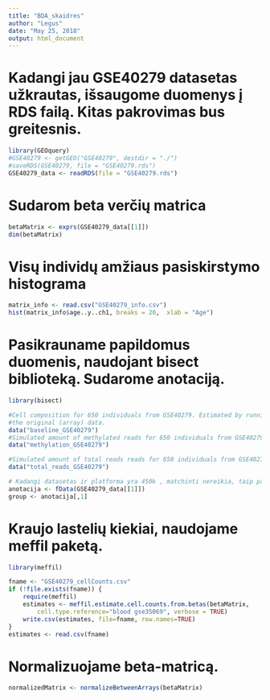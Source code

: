 ---
title: "BDA_skaidres"
author: "Legus"
date: "May 25, 2018"
output: html_document
---

# Kadangi jau GSE40279 datasetas užkrautas, išsaugome duomenys į RDS failą. Kitas pakrovimas bus greitesnis.
```{r}
library(GEOquery)
#GSE40279 <- getGEO("GSE40279", destdir = "./")
#saveRDS(GSE40279, file = "GSE40279.rds")
GSE40279_data <- readRDS(file = "GSE40279.rds")
```

# Sudarom beta verčių matrica
```{r, include=TRUE, echo=TRUE}
betaMatrix <- exprs(GSE40279_data[[1]])
dim(betaMatrix)
```

# Visų individų amžiaus pasiskirstymo histograma
```{r, include = TRUE, echo=TRUE}
matrix_info <- read.csv("GSE40279_info.csv")
hist(matrix_info$age..y..ch1, breaks = 20,  xlab = "Age")
```

# Pasikrauname papildomus duomenis, naudojant bisect biblioteką. Sudarome anotaciją.
```{r}
library(bisect)

#Cell composition for 650 individuals from GSE40279. Estimated by running an array method on
#the original (array) data.
data("baseline_GSE40279")
#Simulated amount of methylated reads for 650 individuals from GSE40279. The data was sub-sampled to simulate a 30X coverage.
data("methylation_GSE40279")

#Simulated amount of total reads reads for 650 individuals from GSE40279. The data was sub-sampled to simulate a 30X coverage.
data("total_reads_GSE40279")

# Kadangi datasetas ir platforma yra 450k , matchinti nereikia, taip pat NA missing valuse irgi nėra.
anotacija <- fData(GSE40279_data[[1]])
group <- anotacija[,1]
```

# Kraujo lastelių kiekiai, naudojame meffil paketą.
```{r}
library(meffil)

fname <- "GSE40279_cellCounts.csv"
if (!file.exists(fname)) {
	require(meffil)
	estimates <- meffil.estimate.cell.counts.from.betas(betaMatrix, 
		cell.type.reference="blood gse35069", verbose = TRUE)
	write.csv(estimates, file=fname, row.names=TRUE)	
}
estimates <- read.csv(fname)

```

# Normalizuojame beta-matricą.
```{r eval=FALSE}
normalizedMatrix <- normalizeBetweenArrays(betaMatrix)
```
